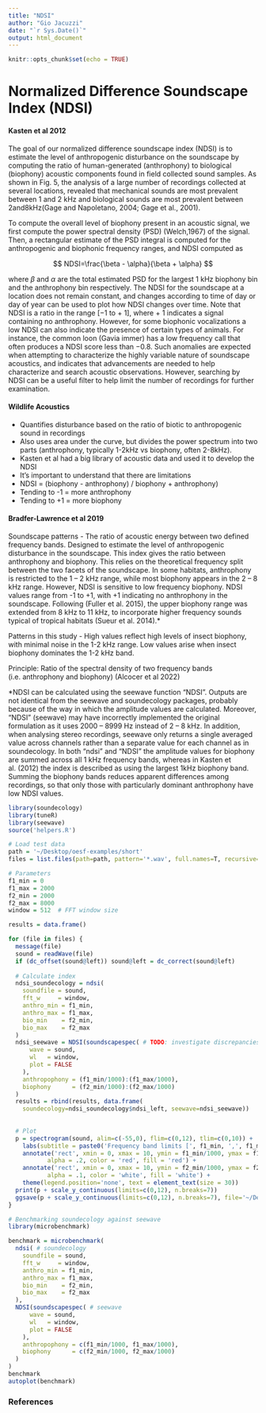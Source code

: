 ```yaml
---
title: "NDSI"
author: "Gio Jacuzzi"
date: "`r Sys.Date()`"
output: html_document
---
```


```r
knitr::opts_chunk$set(echo = TRUE)
```

# Normalized Difference Soundscape Index (NDSI)

#### Kasten et al 2012

The goal of our normalized difference soundscape index (NDSI) is to estimate the level of anthropogenic disturbance on the soundscape by computing the ratio of human-generated (anthrophony) to biological (biophony) acoustic components found in field collected sound samples. As shown in Fig. 5, the analysis of a large number of recordings collected at several locations, revealed that mechanical sounds are most prevalent between 1 and 2 kHz and biological sounds are most prevalent between 2and8kHz(Gage and Napoletano, 2004; Gage et al., 2001).

To compute the overall level of biophony present in an acoustic signal, we first compute the power spectral density (PSD) (Welch,1967) of the signal. Then, a rectangular estimate of the PSD integral is computed for the anthropogenic and biophonic frequency ranges, and NDSI computed as

$$
NDSI=\frac{\beta - \alpha}{\beta + \alpha}
$$

where $\beta$ and $\alpha$ are the total estimated PSD for the largest 1 kHz biophony bin and the anthrophony bin respectively. The NDSI for the soundscape at a location does not remain constant, and changes according to time of day or day of year can be used to plot how NDSI changes over time. Note that NDSI is a ratio in the range [−1 to + 1], where + 1 indicates a signal containing no anthrophony. However, for some biophonic vocalizations a low NDSI can also indicate the presence of certain types of animals. For instance, the common loon (Gavia immer) has a low frequency call that often produces a NDSI score less than −0.8. Such anomalies are expected when attempting to characterize the highly variable nature of soundscape acoustics, and indicates that advancements are needed to help characterize and search acoustic observations. However, searching by NDSI can be a useful filter to help limit the number of recordings for further examination.

#### Wildlife Acoustics

-   Quantifies disturbance based on the ratio of biotic to anthropogenic sound in recordings
-   Also uses area under the curve, but divides the power spectrum into two parts (anthrophony, typically 1-2kHz vs biophony, often 2-8kHz).
-   Kasten et al had a big library of acoustic data and used it to develop the NDSI
-   It's important to understand that there are limitations
-   NDSI = (biophony - anthrophony) / biophony + anthrophony)
-   Tending to -1 = more anthrophony
-   Tending to +1 = more biophony

#### Bradfer-Lawrence et al 2019

Soundscape patterns - The ratio of acoustic energy between two defined frequency bands. Designed to estimate the level of anthropogenic disturbance in the soundscape. This index gives the ratio between anthrophony and biophony. This relies on the theoretical frequency split between the two facets of the soundscape. In some habitats, anthrophony is restricted to the 1 -- 2 kHz range, while most biophony appears in the 2 -- 8 kHz range. However, NDSI is sensitive to low frequency biophony. NDSI values range from -1 to +1, with +1 indicating no anthrophony in the soundscape. Following (Fuller et al. 2015), the upper biophony range was extended from 8 kHz to 11 kHz, to incorporate higher frequency sounds typical of tropical habitats (Sueur et al. 2014).\*

Patterns in this study - High values reflect high levels of insect biophony, with minimal noise in the 1-2 kHz range. Low values arise when insect biophony dominates the 1-2 kHz band.

Principle: Ratio of the spectral density of two frequency bands (i.e. anthrophony and biophony) (Alcocer et al 2022)

\*NDSI can be calculated using the seewave function "NDSI". Outputs are not identical from the seewave and soundecology packages, probably because of the way in which the amplitude values are calculated. Moreover, "NDSI" (seewave) may have incorrectly implemented the original formulation as it uses 2000 -- 8999 Hz instead of 2 -- 8 kHz. In addition, when analysing stereo recordings, seewave only returns a single averaged value across channels rather than a separate value for each channel as in soundecology. In both "ndsi" and "NDSI" the amplitude values for biophony are summed across all 1 kHz frequency bands, whereas in Kasten et al. (2012) the index is described as using the largest 1kHz biophony band. Summing the biophony bands reduces apparent differences among recordings, so that only those with particularly dominant anthrophony have low NDSI values.

```r
library(soundecology)
library(tuneR)
library(seewave)
source('helpers.R')

# Load test data
path = '~/Desktop/oesf-examples/short'
files = list.files(path=path, pattern='*.wav', full.names=T, recursive=T)

# Parameters
f1_min = 0
f1_max = 2000
f2_min = 2000
f2_max = 8000
window = 512  # FFT window size

results = data.frame()

for (file in files) {
  message(file)
  sound = readWave(file)
  if (dc_offset(sound@left)) sound@left = dc_correct(sound@left)
  
  # Calculate index
  ndsi_soundecology = ndsi(
    soundfile = sound,
    fft_w     = window,
    anthro_min = f1_min,
    anthro_max = f1_max,
    bio_min    = f2_min,
    bio_max    = f2_max
  )
  ndsi_seewave = NDSI(soundscapespec( # TODO: investigate discrepancies
      wave = sound,
      wl   = window,
      plot = FALSE
    ),
    anthropophony = (f1_min/1000):(f1_max/1000),
    biophony      = (f2_min/1000):(f2_max/1000)
  )
  results = rbind(results, data.frame(
    soundecology=ndsi_soundecology$ndsi_left, seewave=ndsi_seewave))
  
  
  # Plot
  p = spectrogram(sound, alim=c(-55,0), flim=c(0,12), tlim=c(0,10)) +
    labs(subtitle = paste0('Frequency band limits [', f1_min, ',', f1_max, ') and [', f2_min, ',', f2_max, '] Hz')) +
    annotate('rect', xmin = 0, xmax = 10, ymin = f1_min/1000, ymax = f1_max/1000-.05,
           alpha = .2, color = 'red', fill = 'red') +
    annotate('rect', xmin = 0, xmax = 10, ymin = f2_min/1000, ymax = f2_max/1000,
           alpha = .1, color = 'white', fill = 'white') +
    theme(legend.position='none', text = element_text(size = 30))
  print(p + scale_y_continuous(limits=c(0,12), n.breaks=7))
  ggsave(p + scale_y_continuous(limits=c(0,12), n.breaks=7), file='~/Desktop/ndsi.png', width=12, height=6)
}
```

```r
# Benchmarking soundecology against seewave
library(microbenchmark)

benchmark = microbenchmark(
  ndsi( # soundecology
    soundfile = sound,
    fft_w     = window,
    anthro_min = f1_min,
    anthro_max = f1_max,
    bio_min    = f2_min,
    bio_max    = f2_max
  ),
  NDSI(soundscapespec( # seewave
      wave = sound,
      wl   = window,
      plot = FALSE
    ),
    anthropophony = c(f1_min/1000, f1_max/1000),
    biophony      = c(f2_min/1000, f2_max/1000)
  )
)
benchmark
autoplot(benchmark)
```

### References
